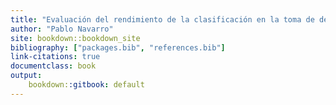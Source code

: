 ```yaml
---
title: "Evaluación del rendimiento de la clasificación en la toma de decisiones y el diagnóstico médico"
author: "Pablo Navarro"
site: bookdown::bookdown_site
bibliography: ["packages.bib", "references.bib"]
link-citations: true
documentclass: book
output: 
    bookdown::gitbook: default
---
```


